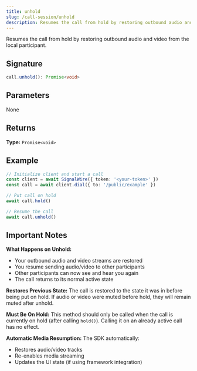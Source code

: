 ```yaml
---
title: unhold
slug: /call-session/unhold
description: Resumes the call from hold by restoring outbound audio and video from the local participant.
---
```


Resumes the call from hold by restoring outbound audio and video from the local participant.

## Signature

```typescript
call.unhold(): Promise<void>
```

## Parameters

None

## Returns

**Type:** `Promise<void>`

## Example

```typescript
// Initialize client and start a call
const client = await SignalWire({ token: '<your-token>' })
const call = await client.dial({ to: '/public/example' })

// Put call on hold
await call.hold()

// Resume the call
await call.unhold()
```

## Important Notes

**What Happens on Unhold:**
- Your outbound audio and video streams are restored
- You resume sending audio/video to other participants
- Other participants can now see and hear you again
- The call returns to its normal active state

**Restores Previous State:** The call is restored to the state it was in before being put on hold. If audio or video were muted before hold, they will remain muted after unhold.

**Must Be On Hold:** This method should only be called when the call is currently on hold (after calling `hold()`). Calling it on an already active call has no effect.

**Automatic Media Resumption:** The SDK automatically:
- Restores audio/video tracks
- Re-enables media streaming
- Updates the UI state (if using framework integration)
